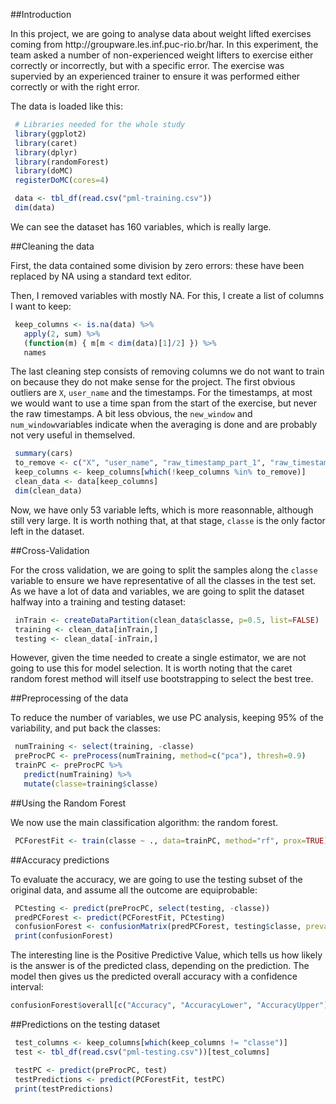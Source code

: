 ##Introduction

 
 In this project, we are going to analyse data about weight lifted exercises coming from http://groupware.les.inf.puc-rio.br/har. In this experiment, the team asked a number of non-experienced weight lifters to exercise either correctly or incorrectly, but with a specific error. The exercise was supervied by an experienced trainer to ensure it was performed either correctly or with the right error.
 
The data is loaded like this:
 
```r
 # Libraries needed for the whole study
 library(ggplot2)
 library(caret)
 library(dplyr)
 library(randomForest)
 library(doMC)
 registerDoMC(cores=4)
```
```r
 data <- tbl_df(read.csv("pml-training.csv"))
 dim(data)
 ```
We can see the dataset has 160 variables, which is really large.

##Cleaning the data

First, the data contained some division by zero errors: these have been replaced by NA using a standard text editor.

Then, I removed variables with mostly NA. For this, I create a list of columns I want to keep:

```r
 keep_columns <- is.na(data) %>%
   apply(2, sum) %>%
   (function(m) { m[m < dim(data)[1]/2] }) %>%
   names
 ```
 
The last cleaning step consists of removing columns we do not want to train on because they do not make sense for the project. The first obvious outliers are `X`, `user_name` and the timestamps. For the timestamps, at most we would want to use a time span from the start of the exercise, but never the raw timestamps. A bit less obvious, the `new_window` and `num_window`variables indicate when the averaging is done and are probably not very useful in themselved.

```r
 summary(cars)
 to_remove <- c("X", "user_name", "raw_timestamp_part_1", "raw_timestamp_part_2", "cvtd_timestamp", "new_window",   "num_window")
 keep_columns <- keep_columns[which(!keep_columns %in% to_remove)]
 clean_data <- data[keep_columns]
 dim(clean_data)
 ```

Now, we have only 53 variable lefts, which is more reasonnable, although still very large. It is worth nothing that, at that stage, `classe` is the only factor left in the dataset.

##Cross-Validation

For the cross validation, we are going to split the samples along the `classe` variable to ensure we have representative of all the classes in the test set. As we have a lot of data and variables, we are going to split the dataset halfway into a training and testing dataset:

```r
 inTrain <- createDataPartition(clean_data$classe, p=0.5, list=FALSE)
 training <- clean_data[inTrain,]
 testing <- clean_data[-inTrain,]
 ```

However, given the time needed to create a single estimator, we are not going to use this for model selection. It is worth noting that the caret random forest method will itself use bootstrapping to select the best tree.

##Preprocessing of the data

To reduce the number of variables, we use PC analysis, keeping 95% of the variability, and put back the classes:

```r
 numTraining <- select(training, -classe)
 preProcPC <- preProcess(numTraining, method=c("pca"), thresh=0.9)
 trainPC <- preProcPC %>%
   predict(numTraining) %>%
   mutate(classe=training$classe)
 ```
 
##Using the Random Forest

We now use the main classification algorithm: the random forest.

```r
 PCForestFit <- train(classe ~ ., data=trainPC, method="rf", prox=TRUE)
```

##Accuracy predictions

To evaluate the accuracy, we are going to use the testing subset of the original data, and assume all the outcome are equiprobable:

```r
 PCtesting <- predict(preProcPC, select(testing, -classe))
 predPCForest <- predict(PCForestFit, PCtesting)
 confusionForest <- confusionMatrix(predPCForest, testing$classe, prevalence=c(A=0.2, B=0.2, C=0.2, D=0.2, E=0.2))
 print(confusionForest)
 ```
 
 The interesting line is the Positive Predictive Value, which tells us how likely is the answer is of the predicted class, depending on the prediction. The model then gives us the predicted overall accuracy with a confidence interval:
 
 ```r
 confusionForest$overall[c("Accuracy", "AccuracyLower", "AccuracyUpper")]
```

##Predictions on the testing dataset

```r
 test_columns <- keep_columns[which(keep_columns != "classe")]
 test <- tbl_df(read.csv("pml-testing.csv"))[test_columns]

 testPC <- predict(preProcPC, test)
 testPredictions <- predict(PCForestFit, testPC)
 print(testPredictions)
```
